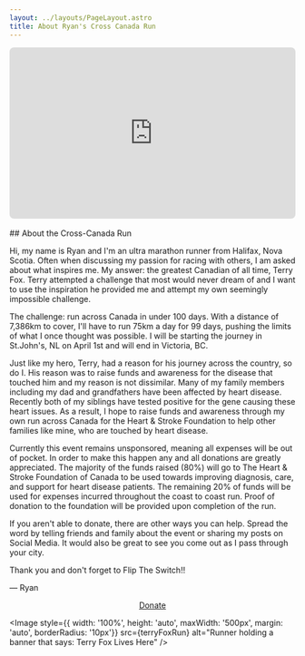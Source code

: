 ```yaml
---
layout: ../layouts/PageLayout.astro
title: About Ryan's Cross Canada Run
---
```



<div style="overflow:hidden;padding-bottom:60%;position:relative;height:0;border-radius: 0.5rem;box-shadow: 0 0 1rem rgba(var(--text-color), 0.2);">
<iframe style="left:0;top:0;height:100%;width:100%;position:absolute;" src="https://www.youtube.com/embed/gfQc4iJXJV4?si=yo0-oKs-oNBhPHDM" title="YouTube video player" frameborder="0" allow="accelerometer; autoplay; clipboard-write; encrypted-media; gyroscope; picture-in-picture; web-share" referrerpolicy="strict-origin-when-cross-origin" allowfullscreen></iframe>
</div>
<br />
## About the Cross-Canada Run

Hi, my name is Ryan and I'm an ultra marathon runner from Halifax, Nova Scotia. Often when discussing my passion for racing with others, I am asked about what inspires me. My answer: the greatest Canadian of all time, Terry Fox. Terry attempted a challenge that most would never dream of and I want to use the inspiration he provided me and attempt my own seemingly impossible challenge.

The challenge: run across Canada in under 100 days. With a distance of 7,386km to cover, I'll have to run 75km a day for 99 days, pushing the limits of what I once thought was possible. I will be starting the journey in St.John's, NL on April 1st and will end in Victoria, BC.

Just like my hero, Terry, had a reason for his journey across the country, so do I. His reason was to raise funds and awareness for the disease that touched him and my reason is not dissimilar. Many of my family members including my dad and grandfathers have been affected by heart disease. Recently both of my siblings have tested positive for the gene causing these heart issues. As a result, I hope to raise funds and awareness through my own run across Canada for the Heart & Stroke Foundation to help other families like mine, who are touched by heart disease.

Currently this event remains unsponsored, meaning all expenses will be out of pocket. In order to make this happen any and all donations are greatly appreciated. The majority of the funds raised (80%) will go to The Heart & Stroke Foundation of Canada to be used towards improving diagnosis, care, and support for heart disease patients. The remaining 20% of funds will be used for expenses incurred throughout the coast to coast run. Proof of donation to the foundation will be provided upon completion of the run.

If you aren't able to donate, there are other ways you can help. Spread the word by telling friends and family about the event or sharing my posts on Social Media. It would also be great to see you come out as I pass through your city.

Thank you and don't forget to Flip The Switch!!

— Ryan

<center>
<a className="link" target="_blank" href="https://www.gofundme.com/f/ryans-crosscanada-run">Donate</a>
</center>

<Image 
    style={{ width: '100%', height: 'auto', maxWidth: '500px', margin: 'auto', borderRadius: '10px'}}
    src={terryFoxRun} 
    alt="Runner holding a banner that says: Terry Fox Lives Here"
/>